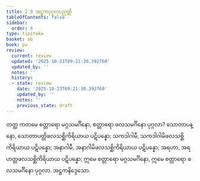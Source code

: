 ```yaml
---
title: 2.8 အဋ္ဌကပုဂ္ဂလပညတ္တိ
tableOfContents: false
sidebar:
  order: 8
type: tipitaka
basket: ab
book: pu
review:
  current: review
  updated: '2025-10-23T09:21:30.392760'
  updated_by: ''
  notes: ''
  history:
  - state: review
    date: '2025-10-23T09:21:30.392760'
    updated_by: ''
    notes: ''
    previous_state: draft
---
```



<ReviewStatus review={frontmatter.review} showDetails={true} />

<HypothesisAnnotation frontmatter={frontmatter} />

<DynamicBreadcrumb />

<Division number="207" book="pu" e="ch" v="31" p="183">

<Paragraph number="534" book="pu">
တတ္ထ ကတမေ စတ္တာရော မဂ္ဂသမင်္ဂိနော, စတ္တာရော ဖလသမင်္ဂိနော ပုဂ္ဂလာ? သောတာပန္နော, သောတာပတ္တိဖလသစ္ဆိကိရိယာယ ပဋိပန္နော; သကဒါဂါမီ, သကဒါဂါမိဖလသစ္ဆိကိရိယာယ ပဋိပန္နော; အနာဂါမီ, အနာဂါမိဖလသစ္ဆိကိရိယာယ ပဋိပန္နော; အရဟာ, အရဟတ္တဖလသစ္ဆိကိရိယာယ ပဋိပန္နော; ဣမေ စတ္တာရော မဂ္ဂသမင်္ဂိနော, ဣမေ စတ္တာရော ဖလသမင်္ဂိနော ပုဂ္ဂလာ.

</Paragraph>
</Division>

<Paragraph number="535" type="center" book="pu">
အဋ္ဌကနိဒ္ဒေသော.
</Paragraph>